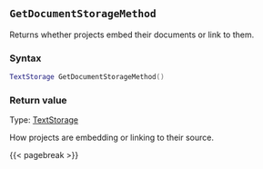 ## `GetDocumentStorageMethod`

Returns whether projects embed their documents or link to them.

### Syntax {-}

``` .lua
TextStorage GetDocumentStorageMethod()
```

### Return value {-}

Type: [TextStorage](#textstorage) \

How projects are embedding or linking to their source.

{{< pagebreak >}}
